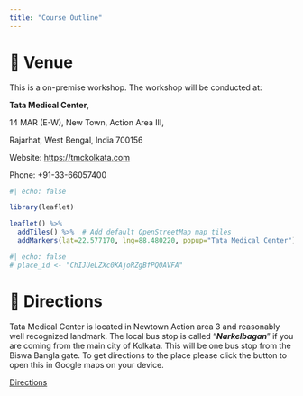 ```yaml
---
title: "Course Outline"
---
```


# 📌 Venue

This is a on-premise workshop. The workshop will be conducted at:

**Tata Medical Center**,

14 MAR (E-W), New Town, Action Area III,

Rajarhat, West Bengal, India 700156

Website: <https://tmckolkata.com>

Phone: +91-33-66057400

```r
#| echo: false

library(leaflet)

leaflet() %>%
  addTiles() %>%  # Add default OpenStreetMap map tiles
  addMarkers(lat=22.577170, lng=88.480220, popup="Tata Medical Center")


```

```r
#| echo: false
# place_id <- "ChIJUeLZXc0KAjoRZgBfPQQAVFA"
```

# 🧭 Directions

Tata Medical Center is located in Newtown Action area 3 and reasonably well recognized landmark. The local bus stop is called "***Narkelbagan***" if you are coming from the main city of Kolkata. This will be one bus stop from the Biswa Bangla gate. To get directions to the place please click the button to open this in Google maps on your device.

[Directions](https://www.google.com/maps/dir/?api=1&destination=Tata+Medical+Center&destination_place_id=ChIJUeLZXc0KAjoRZgBfPQQAVFA&travelmode=driving "Directions to Tata Medical Center"){.btn .btn-success target="_blank"}
